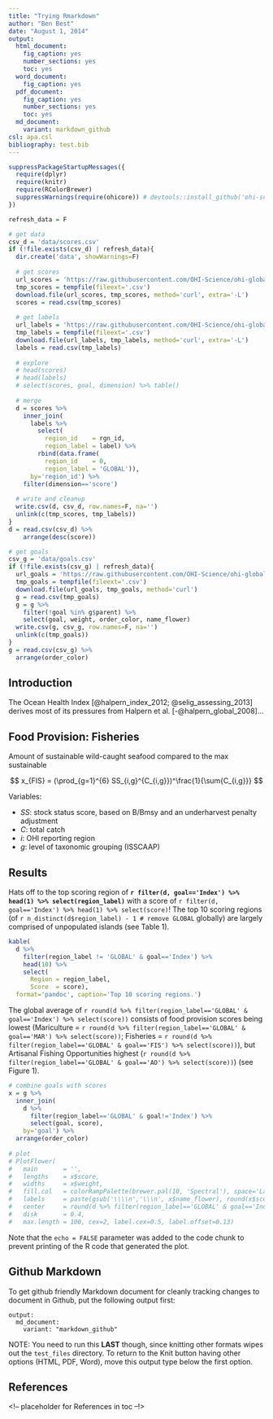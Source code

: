 ```yaml
---
title: "Trying Rmarkdown"
author: "Ben Best"
date: "August 1, 2014"
output:
  html_document:
    fig_caption: yes
    number_sections: yes
    toc: yes
  word_document:
    fig_caption: yes
  pdf_document:
    fig_caption: yes
    number_sections: yes
    toc: yes
  md_document:
    variant: markdown_github
csl: apa.csl
bibliography: test.bib
---
```


```r
suppressPackageStartupMessages({
  require(dplyr)
  require(knitr)
  require(RColorBrewer)
  suppressWarnings(require(ohicore)) # devtools::install_github('ohi-science/ohicore')
})

refresh_data = F

# get data
csv_d = 'data/scores.csv'
if (!file.exists(csv_d) | refresh_data){
  dir.create('data', showWarnings=F)
  
  # get scores
  url_scores = 'https://raw.githubusercontent.com/OHI-Science/ohi-global/v2019.1/eez/scores.csv'
  tmp_scores = tempfile(fileext='.csv')
  download.file(url_scores, tmp_scores, method='curl', extra='-L')
  scores = read.csv(tmp_scores)
  
  # get labels
  url_labels = 'https://raw.githubusercontent.com/OHI-Science/ohi-global/v2019.1/eez/layers/rgn_labels.csv'
  tmp_labels = tempfile(fileext='.csv')
  download.file(url_labels, tmp_labels, method='curl', extra='-L')
  labels = read.csv(tmp_labels)
  
  # explore
  # head(scores)
  # head(labels)
  # select(scores, goal, dimension) %>% table()
  
  # merge
  d = scores %>%
    inner_join(
      labels %>%
        select(
          region_id    = rgn_id, 
          region_label = label) %>%
        rbind(data.frame(
          region_id    = 0, 
          region_label = 'GLOBAL')),
      by='region_id') %>%
    filter(dimension=='score')
  
  # write and cleanup
  write.csv(d, csv_d, row.names=F, na='')
  unlink(c(tmp_scores, tmp_labels))
}
d = read.csv(csv_d) %>%
    arrange(desc(score))

# get goals
csv_g = 'data/goals.csv'
if (!file.exists(csv_g) | refresh_data){
  url_goals = 'https://raw.githubusercontent.com/OHI-Science/ohi-global/master/eez2014/conf/goals.csv'
  tmp_goals = tempfile(fileext='.csv')
  download.file(url_goals, tmp_goals, method='curl')
  g = read.csv(tmp_goals)
  g = g %>%
    filter(!goal %in% g$parent) %>%
    select(goal, weight, order_color, name_flower)
  write.csv(g, csv_g, row.names=F, na='')
  unlink(c(tmp_goals))
}
g = read.csv(csv_g) %>%
  arrange(order_color)
```


## Introduction {-}

The Ocean Health Index [@halpern_index_2012; @selig_assessing_2013] derives most of its pressures from Halpern et al. [-@halpern_global_2008]...

## Food Provision: Fisheries

Amount of sustainable wild-caught seafood compared to the max sustainable

$$
x_{FIS} =  (\prod_{g=1}^{6} SS_{i,g}^{C_{i,g}})^\frac{1}{\sum{C_{i,g}}}
$$

Variables:

- $SS$: stock status score, based on B/Bmsy and an underharvest penalty adjustment
- $C$: total catch
- $i$: OHI reporting region
- $g$: level of taxonomic grouping (ISSCAAP)</small>


## Results

Hats off to the top scoring region of **`r filter(d, goal=='Index') %>% head(1) %>% select(region_label)`** with a score of `r filter(d, goal=='Index') %>% head(1) %>% select(score)`! The top 10 scoring regions (of `r n_distinct(d$region_label) - 1 # remove GLOBAL` globally) are largely comprised of unpopulated islands (see Table 1).

```r
kable(
  d %>%
    filter(region_label != 'GLOBAL' & goal=='Index') %>%
    head(10) %>%
    select(
      Region = region_label,
      Score  = score), 
  format='pandoc', caption='Top 10 scoring regions.')
```

The global average of `r round(d %>% filter(region_label=='GLOBAL' & goal=='Index') %>% select(score))` consists of food provision scores being lowest (Mariculture = `r round(d %>% filter(region_label=='GLOBAL' & goal=='MAR') %>% select(score))`; Fisheries = `r round(d %>% filter(region_label=='GLOBAL' & goal=='FIS') %>% select(score))`), but Artisanal Fishing Opportunities highest (`r round(d %>% filter(region_label=='GLOBAL' & goal=='AO') %>% select(score))`) (see Figure 1). 

```r
# combine goals with scores
x = g %>%
  inner_join(
    d %>%
      filter(region_label=='GLOBAL' & goal!='Index') %>%
      select(goal, score),
    by='goal') %>%
  arrange(order_color)
  
# plot
# PlotFlower(
#   main       = '',
#   lengths    = x$score,
#   widths     = x$weight,
#   fill.col   = colorRampPalette(brewer.pal(10, 'Spectral'), space='Lab')(nrow(x)),
#   labels     = paste(gsub('\\\\n','\\\n', x$name_flower), round(x$score), sep='\n'),
#   center     = round(d %>% filter(region_label=='GLOBAL' & goal=='Index') %>% select(score)),
#   disk       = 0.4, 
#   max.length = 100, cex=2, label.cex=0.5, label.offset=0.13)
```

Note that the `echo = FALSE` parameter was added to the code chunk to prevent printing of the R code that generated the plot.

## Github Markdown

To get github friendly Markdown document for cleanly tracking changes to document in Github, put the following output first:

```
output:
  md_document:
    variant: "markdown_github"
```

NOTE: You need to run this **LAST** though, since knitting other formats wipes out the `test_files` directory. To return to the Knit button having other options (HTML, PDF, Word), move this output type below the first option.

## References {-}
<!-- placeholder for References in toc --!>